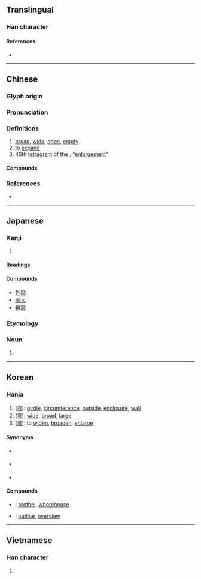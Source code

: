 {{character info/new}}
{{character info/new|0xFA0B}}
{{also|𝌳}}
==Translingual==

===Han character===
{{Han char|rn=53|rad=广|as=11|sn=14|four=00227|canj=IYDL|ids=⿸广郭}}

====References====
* {{Han ref|kx=0350.010|dkj=09461|dj=0661.040|hdz=20895.130|uh=5ED3|ud=24275|bh=B9F8|bd=47608}}

----

==Chinese==
{{zh-forms}}

===Glyph origin===
{{Han etym}}

===Pronunciation===
{{zh-pron
|m=kuò
|m-s=
|c=kwok3,gwok3
|c-t=
|g=
|h=pfs=
|j=
|mb=
|md=
|mn=khok/qz,xm,zz:koh
|mn_note=khok - literary; koh - vernacular
|mn-t=
|w=
|x=
|mc=y
|oc=y
|cat=a,v,n
}}

===Definitions===
{{zh-hanzi}}

# [[broad]], [[wide]], [[open]], [[empty]]
# to [[expand]]
# 46th [[tetragram]] of the {{w|Taixuanjing}}; "[[enlargement]]"

====Compounds====
{{zh-der|寥廓|廓土|廓填|廓廓|廓清|廓爾喀人|廓落|恢廓|恢廓大度|摧陷廓清|空廓|膚廓|輪廓|雙鉤廓填}}

===References===
* {{R:yue:Hanzi}}

----

==Japanese==

===Kanji===
{{ja-kanji|grade=|rs=广11}}

# {{defn|lang=ja|sort=广11}}

====Readings====
{{ja-readings
|goon=かく
|kanon=かく
|kun=とりで, くるわ-
}}

====Compounds====
* [[外廓]]
* [[廓大]]
* [[輪廓]]

===Etymology===
{{ja-kanjitab|くるわ|yomi=k}}

===Noun===
{{ja-noun|くるわ}}

# {{alternative spelling of|lang=ja|曲輪}}

----

==Korean==

===Hanja===
{{ko-hanja|hangeul=[[곽]], [[확]]|rv=gwak, hwak|mr=kwak, hwak}}

# ([[곽]]): [[girdle]], [[circumference]], [[outside]], [[enclosure]], [[wall]]
# ([[확]]): [[wide]], [[broad]], [[large]]
# ([[확]]): to [[widen]], [[broaden]], [[enlarge]]

====Synonyms====
* {{sense|girdle}} {{l|ko|郭|tr=[[곽]], ''gwak''}}
* {{sense|wide}} {{l|ko|廣|tr=[[광]], ''gwang''}}
* {{sense|widen}} {{l|ko|擴|tr=[[확]], ''hwak''}}

====Compounds====
* {{l|ko|遊廓|tr=[[유곽]], ''yu-gwak''}}: [[brothel]], [[whorehouse]]
* {{l|ko|輪廓|tr=[[윤곽]], ''yun-gwak''}}: [[outline]], [[overview]]

----

==Vietnamese==

===Han character===
{{vi-hantu|quách|rs=广11}}

# {{defn|lang=vi|sort=广11}}